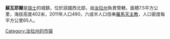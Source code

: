 '''蘇瓦耶爾'''是[[瑞士|瑞士]]的城鎮，位於該國西北部，由[[汝拉州|汝拉州]]負責管轄，面積7.5平方公里，海拔高度402米，2011年人口490，六成半人口信奉[[羅馬天主教|羅馬天主教]]，人口密度每平方公里65人。

{{Switzerland-geo-stub}}
[[Category:汝拉州的市镇|Category:汝拉州的市镇]]